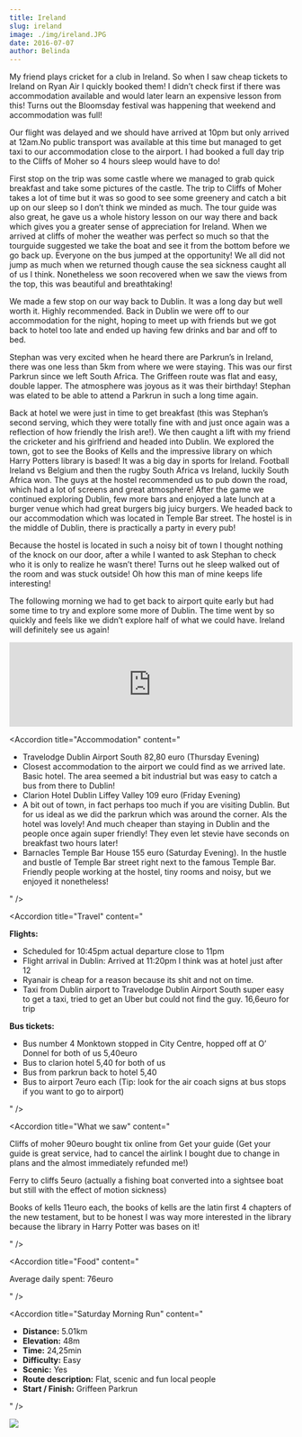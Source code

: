 ```yaml
---
title: Ireland
slug: ireland
image: ./img/ireland.JPG
date: 2016-07-07
author: Belinda
---
```



My friend plays cricket for a club in Ireland. So when I saw cheap tickets to Ireland on Ryan Air I quickly booked them! I didn’t check first if there was accommodation available and would later learn an expensive lesson from this! Turns out the Bloomsday festival was happening that weekend and accommodation was full!

Our flight was delayed and we should have arrived at 10pm but only arrived at 12am.No public transport was available at this time but managed to get taxi to our accommodation close to the airport. I had booked a full day trip to the Cliffs of Moher so 4 hours sleep would have to do!

First stop on the trip was some castle where we managed to grab quick breakfast and take some pictures of the castle. The trip to Cliffs of Moher takes a lot of time but it was so good to see some greenery and catch a bit up on our sleep so I don’t think we minded as much. The tour guide was also great, he gave us a whole history lesson on our way there and back which gives you a greater sense of appreciation for Ireland. When we arrived at cliffs of moher the weather was perfect so much so that the tourguide suggested we take the boat and see it from the bottom before we go back up. Everyone on the bus jumped at the opportunity! We all did not jump as much when we returned though cause the sea sickness caught all of us I think. Nonetheless we soon recovered when we saw the views from the top, this was beautiful and breathtaking!

We made a few stop on our way back to Dublin. It was a long day but well worth it. Highly recommended. Back in Dublin we were off to our accommodation for the night, hoping to meet up with friends but we got back to hotel too late and ended up having few drinks and bar and off to bed.

Stephan was very excited when he heard there are Parkrun’s in Ireland, there was one less than 5km from where we were staying. This was our first Parkrun since we left South Africa. The Griffeen route was flat and easy, double lapper. The atmosphere was joyous as it was their birthday! Stephan was elated to be able to attend a Parkrun in such a long time again.

Back at hotel we were just in time to get breakfast (this was Stephan’s second serving, which they were totally fine with and just once again was a reflection of how friendly the Irish are!). We then caught a lift with my friend the cricketer and his girlfriend and headed into Dublin. We explored the town, got to see the Books of Kells and the impressive library on which Harry Potters library is based! It was a big day in sports for Ireland. Football Ireland vs Belgium and then the rugby South Africa vs Ireland, luckily South Africa won. The guys at the hostel recommended us to pub down the road, which had a lot of screens and great atmosphere! After the game we continued exploring Dublin, few more bars and enjoyed a late lunch at a burger venue which had great burgers big juicy burgers. We headed back to our accommodation which was located in Temple Bar street. The hostel is in the middle of Dublin, there is practically a party in every pub!

Because the hostel is located in such a noisy bit of town I thought nothing of the knock on our door, after a while I wanted to ask Stephan to check who it is only to realize he wasn’t there! Turns out he sleep walked out of the room and was stuck outside! Oh how this man of mine keeps life interesting!

The following morning we had to get back to airport quite early but had some time to try and explore some more of Dublin. The time went by so quickly and feels like we didn’t explore half of what we could have. Ireland will definitely see us again!

<div className="post-video">
  <iframe
    width="100%"
    height="auto"
    src="https://www.youtube.com/embed/4LtEDtc2gPI"
    frameborder="0"
    allow="accelerometer; autoplay; encrypted-media; gyroscope; picture-in-picture"
    allowfullscreen
  ></iframe>
</div>

<Accordion
  title="Accommodation"
  content="
<ul>
  <li>Travelodge Dublin Airport South 82,80 euro (Thursday Evening)</li>
  <li>Closest accommodation to the airport we could find as we arrived late. Basic hotel. The area seemed a bit industrial but was easy to catch a bus from there to Dublin!</li>
  <li>Clarion Hotel Dublin Liffey Valley 109 euro (Friday Evening)</li>
  <li>A bit out of town, in fact perhaps too much if you are visiting Dublin. But for us ideal as we did the parkrun which was around the corner. Als the hotel was lovely! And much cheaper than staying in Dublin and the people once again super friendly! They even let stevie have seconds on breakfast two hours later!</li>
  <li>Barnacles Temple Bar House 155 euro (Saturday Evening). In the hustle and bustle of Temple Bar street right next to the famous Temple Bar. Friendly people working at the hostel, tiny rooms and noisy, but we enjoyed it nonetheless!</li>
</ul>
"
/>

<Accordion
  title="Travel"
  content="
<p>
<strong>Flights:</strong>
<p>
<ul>
  <li>Scheduled for 10:45pm actual departure close to 11pm</li>
  <li>Flight arrival in Dublin: Arrived at 11:20pm I think was at hotel just after 12</li>
  <li>Ryanair is cheap for a reason because its shit and not on time.</li>
  <li>Taxi from Dublin airport to Travelodge Dublin Airport South super easy to get a taxi, tried to get an Uber but could not find the guy. 16,6euro for trip</li>
</ul>
<p>

<strong>Bus tickets:</strong>
<p>
<ul>
  <li>Bus number 4 Monktown stopped in City Centre, hopped off at O’ Donnel for both of us 5,40euro</li>
  <li>Bus to clarion hotel 5,40 for both of us</li>
  <li>Bus from parkrun back to hotel 5,40</li>
  <li>Bus to airport 7euro each (Tip: look for the air coach signs at bus stops if you want to go to airport)</li>
</ul>
"
/>

<Accordion
  title="What we saw"
  content="
  <p>Cliffs of moher 90euro bought tix online from Get your guide (Get your guide is great service, had to cancel the airlink I bought due to change in plans and the almost immediately refunded me!)</p>
  <p>Ferry to cliffs 5euro (actually a fishing boat converted into a sightsee boat but still with the effect of motion sickness)</p>
  <p>Books of kells 11euro each, the books of kells are the latin first 4 chapters of the new testament, but to be honest I was way more interested in the library because the library in Harry Potter was bases on it!</p>
"
/>

<Accordion
  title="Food"
  content="
  <p>
  Average daily spent: 76euro
  </p>
  "
/>

<Accordion
  title="Saturday Morning Run"
  content="

<ul>
  <li>
    <strong>Distance:</strong> 5.01km
  </li>
  <li>
    <strong>Elevation:</strong> 48m
  </li>
  <li>
    <strong>Time:</strong> 24,25min
  </li>
  <li>
    <strong>Difficulty:</strong> Easy
  </li>
  <li>
    <strong>Scenic:</strong> Yes
  </li>
  <li>
    <strong>Route description:</strong> Flat, scenic and fun local people
  </li>
  <li>
    <strong>Start / Finish:</strong> Griffeen Parkrun
  </li>
</ul>
" />

<div className="post-image">

![](./img/route.png)

</div>

